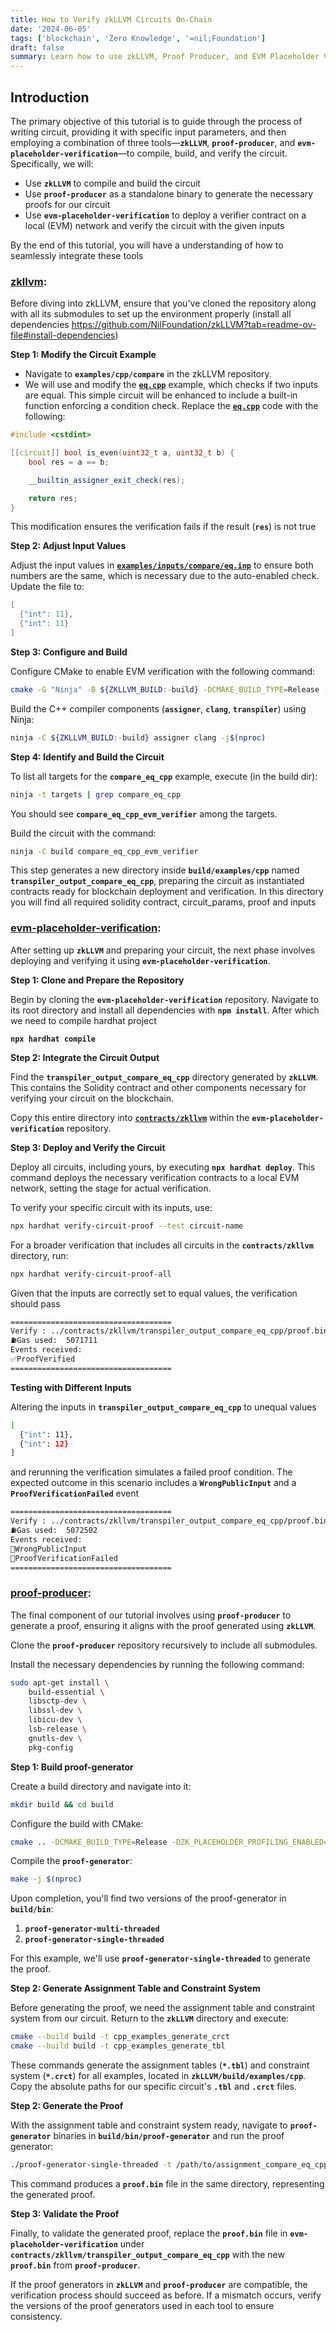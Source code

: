 ```yaml
---
title: How to Verify zkLLVM Circuits On-Chain
date: '2024-06-05'
tags: ['blockchain', 'Zero Knowledge', '=nil;Foundation']
draft: false
summary: Learn how to use zkLLVM, Proof Producer, and EVM Placeholder Verifier to verify circuits on-chain
---
```


## Introduction

The primary objective of this tutorial is to guide through the process of writing circuit, providing it with specific input parameters, and then employing a combination of three tools—**`zkLLVM`**, **`proof-producer`**, and **`evm-placeholder-verification`**—to compile, build, and verify the circuit. Specifically, we will:

- Use **`zkLLVM`** to compile and build the circuit
- Use **`proof-producer`** as a standalone binary to generate the necessary proofs for our circuit
- Use **`evm-placeholder-verification`** to deploy a verifier contract on a local (EVM) network and verify the circuit with the given inputs

By the end of this tutorial, you will have a  understanding of how to seamlessly integrate these tools

### [zkllvm](https://github.com/NilFoundation/zkLLVM):

Before diving into zkLLVM, ensure that you've cloned the repository along with all its submodules to set up the environment properly (install all dependencies https://github.com/NilFoundation/zkLLVM?tab=readme-ov-file#install-dependencies)

**Step 1: Modify the Circuit Example**

- Navigate to **`examples/cpp/compare`** in the zkLLVM repository.
- We will use and modify the [**`eq.cpp`**](https://github.com/NilFoundation/zkLLVM/blob/master/examples/cpp/compare/eq.cpp) example, which checks if two inputs are equal. This simple circuit will be enhanced to include a built-in function enforcing a condition check. Replace the [**`eq.cpp`**](https://github.com/NilFoundation/zkLLVM/blob/master/examples/cpp/compare/eq.cpp) code with the following:

```cpp
#include <cstdint>

[[circuit]] bool is_even(uint32_t a, uint32_t b) {
    bool res = a == b;

    __builtin_assigner_exit_check(res);

    return res;
}
```

This modification ensures the verification fails if the result (**`res`**) is not true

**Step 2: Adjust Input Values**

Adjust the input values in [**`examples/inputs/compare/eq.inp`**](https://github.com/NilFoundation/zkLLVM/blob/master/examples/inputs/compare/eq.inp) to ensure both numbers are the same, which is necessary due to the auto-enabled check. Update the file to:

```cpp
[
  {"int": 11},
  {"int": 11}
]
```

**Step 3: Configure and Build**

Configure CMake to enable EVM verification with the following command:

```bash
cmake -G "Ninja" -B ${ZKLLVM_BUILD:-build} -DCMAKE_BUILD_TYPE=Release -DCIRCUIT_ASSEMBLY_OUTPUT=TRUE -DBUILD_TESTS=True -DGENERATE_EVM_VERIFIER=TRUE .
```

Build the C++ compiler components (**`assigner`**, **`clang`**, **`transpiler`**) using Ninja:

```bash
ninja -C ${ZKLLVM_BUILD:-build} assigner clang -j$(nproc)
```

**Step 4: Identify and Build the Circuit**

To list all targets for the **`compare_eq_cpp`** example, execute (in the build dir):

```bash
ninja -t targets | grep compare_eq_cpp
```

You should see **`compare_eq_cpp_evm_verifier`** among the targets.

Build the circuit with the command:

```bash
ninja -C build compare_eq_cpp_evm_verifier
```

This step generates a new directory inside **`build/examples/cpp`** named **`transpiler_output_compare_eq_cpp`**, preparing the circuit as instantiated contracts ready for blockchain deployment and verification. In this directory you will find all required solidity contract, circuit_params, proof and inputs

### [evm-placeholder-verification](https://github.com/NilFoundation/evm-placeholder-verification):

After setting up **`zkLLVM`** and preparing your circuit, the next phase involves deploying and verifying it using **`evm-placeholder-verification`**.

**Step 1: Clone and Prepare the Repository**

Begin by cloning the **`evm-placeholder-verification`** repository. Navigate to its root directory and install all dependencies with **`npm install`**. After which we need to compile hardhat project

**`npx hardhat compile`**

**Step 2: Integrate the Circuit Output**

Find the **`transpiler_output_compare_eq_cpp`** directory generated by **`zkLLVM`**. This contains the Solidity contract and other components necessary for verifying your circuit on the blockchain.

Copy this entire directory into [**`contracts/zkllvm`**](https://github.com/NilFoundation/evm-placeholder-verification/tree/master/contracts/zkllvm) within the **`evm-placeholder-verification`** repository.

**Step 3: Deploy and Verify the Circuit**

Deploy all circuits, including yours, by executing **`npx hardhat deploy`**. This command deploys the necessary verification contracts to a local EVM network, setting the stage for actual verification.

To verify your specific circuit with its inputs, use:

```bash
npx hardhat verify-circuit-proof --test circuit-name
```

For a broader verification that includes all circuits in the **`contracts/zkllvm`** directory, run:

```bash
npx hardhat verify-circuit-proof-all
```

Given that the inputs are correctly set to equal values, the verification should pass

```bash
====================================
Verify : ../contracts/zkllvm/transpiler_output_compare_eq_cpp/proof.bin
⛽Gas used:  5071711
Events received:
✅ProofVerified
====================================
```

**Testing with Different Inputs**

Altering the inputs in **`transpiler_output_compare_eq_cpp`** to unequal values

```bash
[
  {"int": 11},
  {"int": 12}
]
```

and rerunning the verification simulates a failed proof condition. The expected outcome in this scenario includes a **`WrongPublicInput`** and a **`ProofVerificationFailed`** event

```bash
====================================
Verify : ../contracts/zkllvm/transpiler_output_compare_eq_cpp/proof.bin
⛽Gas used:  5072502
Events received:
🤔WrongPublicInput
🛑ProofVerificationFailed
====================================
```

### [proof-producer](https://github.com/NilFoundation/proof-producer):

The final component of our tutorial involves using **`proof-producer`** to generate a proof, ensuring it aligns with the proof generated using **`zkLLVM`**.

Clone the **`proof-producer`** repository recursively to include all submodules.

Install the necessary dependencies by running the following command:

```bash
sudo apt-get install \
    build-essential \
    libsctp-dev \
    libssl-dev \
    libicu-dev \
    lsb-release \
    gnutls-dev \
    pkg-config
```

**Step 1: Build proof-generator**

Create a build directory and navigate into it:

```bash
mkdir build && cd build
```

Configure the build with CMake:

```bash
cmake .. -DCMAKE_BUILD_TYPE=Release -DZK_PLACEHOLDER_PROFILING_ENABLED=TRUE -DBLUEPRINT_PLACEHOLDER_PROOF_GEN=True
```

Compile the **`proof-generator`**:

```bash
make -j $(nproc)
```

Upon completion, you'll find two versions of the proof-generator in **`build/bin`**:

1. **`proof-generator-multi-threaded`**
2. **`proof-generator-single-threaded`**

For this example, we'll use **`proof-generator-single-threaded`** to generate the proof.

**Step 2: Generate Assignment Table and Constraint System**

Before generating the proof, we need the assignment table and constraint system from our circuit. Return to the **`zkLLVM`** directory and execute:

```bash
cmake --build build -t cpp_examples_generate_crct
cmake --build build -t cpp_examples_generate_tbl
```

These commands generate the assignment tables (**`*.tbl`**) and constraint system (**`*.crct`**) for all examples, located in **`zkLLVM/build/examples/cpp`**. Copy the absolute paths for our specific circuit's **`.tbl`** and **`.crct`** files.

**Step 2: Generate the Proof**

With the assignment table and constraint system ready, navigate to **`proof-generator`** binaries in **`build/bin/proof-generator`** and run the proof generator:

```bash
./proof-generator-single-threaded -t /path/to/assignment_compare_eq_cpp.tbl --circuit /path/to/circuit_compare_eq_cpp.crct
```

This command produces a **`proof.bin`** file in the same directory, representing the generated proof.

**Step 3: Validate the Proof**

Finally, to validate the generated proof, replace the **`proof.bin`** file in **`evm-placeholder-verification`** under **`contracts/zkllvm/transpiler_output_compare_eq_cpp`** with the new **`proof.bin`** from **`proof-producer`**.

If the proof generators in **`zkLLVM`** and **`proof-producer`** are compatible, the verification process should succeed as before. If a mismatch occurs, verify the versions of the proof generators used in each tool to ensure consistency.